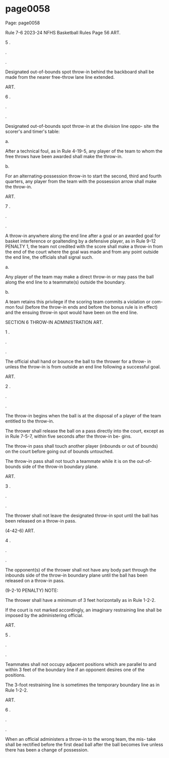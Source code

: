 
# page0058

Page: page0058

Rule 7-6 2023-24 NFHS Basketball Rules Page 56 ART.

5 .

.

.

Designated out-of-bounds spot throw-in behind the backboard shall be made from the nearer free-throw lane line extended.

ART.

6 .

.

.

Designated out-of-bounds spot throw-in at the division line oppo- site the scorer's and timer's table:

a.

After a technical foul, as in Rule 4-19-5, any player of the team to whom the free throws have been awarded shall make the throw-in.

b.

For an alternating-possession throw-in to start the second, third and fourth quarters, any player from the team with the possession arrow shall make the throw-in.

ART.

7 .

.

.

A throw-in anywhere along the end line after a goal or an awarded goal for basket interference or goaltending by a defensive player, as in Rule 9-12 PENALTY 1, the team not credited with the score shall make a throw-in from the end of the court where the goal was made and from any point outside the end line, the officials shall signal such.

a.

Any player of the team may make a direct throw-in or may pass the ball along the end line to a teammate(s) outside the boundary.

b.

A team retains this privilege if the scoring team commits a violation or com- mon foul (before the throw-in ends and before the bonus rule is in effect) and the ensuing throw-in spot would have been on the end line.

SECTION 6 THROW-IN ADMINISTRATION ART.

1 .

.

.

The official shall hand or bounce the ball to the thrower for a throw- in unless the throw-in is from outside an end line following a successful goal.

ART.

2 .

.

.

The throw-in begins when the ball is at the disposal of a player of the team entitled to the throw-in.

The thrower shall release the ball on a pass directly into the court, except as in Rule 7-5-7, within five seconds after the throw-in be- gins.

The throw-in pass shall touch another player (inbounds or out of bounds) on the court before going out of bounds untouched.

The throw-in pass shall not touch a teammate while it is on the out-of-bounds side of the throw-in boundary plane.

ART.

3 .

.

.

The thrower shall not leave the designated throw-in spot until the ball has been released on a throw-in pass.

(4-42-6) ART.

4 .

.

.

The opponent(s) of the thrower shall not have any body part through the inbounds side of the throw-in boundary plane until the ball has been released on a throw-in pass.

(9-2-10 PENALTY) NOTE:

The thrower shall have a minimum of 3 feet horizontally as in Rule 1-2-2.

If the court is not marked accordingly, an imaginary restraining line shall be imposed by the administering official.

ART.

5 .

.

.

Teammates shall not occupy adjacent positions which are parallel to and within 3 feet of the boundary line if an opponent desires one of the positions.

The 3-foot restraining line is sometimes the temporary boundary line as in Rule 1-2-2.

ART.

6 .

.

.

When an official administers a throw-in to the wrong team, the mis- take shall be rectified before the first dead ball after the ball becomes live unless there has been a change of possession.
  